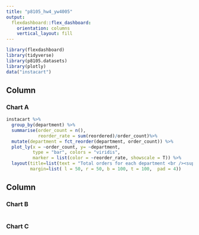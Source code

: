 ```yaml
---
title: "p8105_hw4_yw4005"
output: 
  flexdashboard::flex_dashboard:
    orientation: columns
    vertical_layout: fill
---
```


```r
library(flexdashboard)
library(tidyverse)
library(p8105.datasets)
library(plotly)
data("instacart")
```

Column {data-width=400}
-----------------------------------------------------------------------

### Chart A

```r
instacart %>%
  group_by(department) %>%
  summarise(order_count = n(),
            reorder_rate = sum(reordered)/order_count)%>%
  mutate(department = fct_reorder(department, order_count)) %>% 
  plot_ly(x = ~order_count, y= ~department, 
          type = "bar", colors = "viridis",
          marker = list(color = ~reorder_rate, showscale = T)) %>% 
  layout(title=list(text = "Total orders for each department <br /><sup>Colored by reorder rate</sup><br />\n"),
         margin=list( l = 50, r = 50, b = 100, t = 100,  pad = 4))
```

Column {data-width=400}
-----------------------------------------------------------------------

### Chart B
```r
```

### Chart C

```r
```
